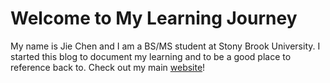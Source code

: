 # Welcome to My Learning Journey
My name is Jie Chen and I am a BS/MS student at Stony Brook University. I started this blog to document my learning and to be a good place to reference back to. Check out my main [website](https://jiechen.dev/)!


 
<!-- <Callout type="info" emoji="📝">
    <div id="feedback-container">
        <input id="input" type="text" placeholder="Leave a message!"/> <button disabled>Send</button>
    </div>
</Callout> -->